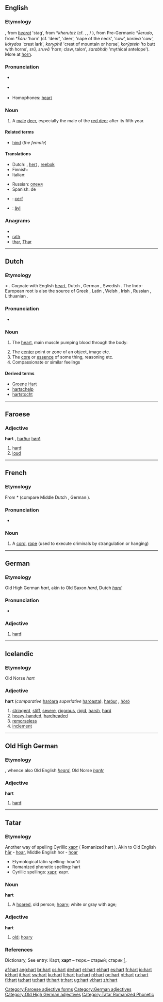 {{also|Hart}}
==English==

===Etymology===
{{etyl|enm}} {{term|hert}}, from {{etyl|ang}} ''[[heorot]]'' 'stag', from {{proto|Germanic}} *''kherutaz'' (cf. {{etyl|nl|-}} {{term|hert|lang=nl}}, {{etyl|de|-}} {{term|Hirsch|lang=de}}, {{etyl|da|-}}/{{etyl|swe|-}} {{term|hjort}}), from Pre-Germanic *''k̑erudo'', from {{proto|Indo-European}} *''k̑óru'' 'horn' (cf. {{etyl|cy|-}} {{term|carw}} 'deer', {{etyl|la}} {{term|cervus}} 'deer', {{term|cervīx}} 'nape of the neck', {{etyl|lt|-}} {{term|kárvė}} 'cow', {{etyl|ru|-}} ''koróva'' 'cow', {{etyl|grc|-}} ''kórydos'' 'crest lark', ''koryphē'' 'crest of mountain or horse', ''korýptein'' 'to butt with horns', {{etyl|ave}} ''srū, sruvā'' 'horn; claw, talon', {{etyl|sa|-}} ''śarabháḥ'' 'mythical antelope'). More at [[horn]].

===Pronunciation===
* {{a|RP}} {{IPA|/hɑːt/}}
* {{audio|en-us-hart.ogg|Audio (US)}}
*: {{rhymes|ɑː(r)t}}
* Homophones: [[heart]]

===Noun===
{{en-noun}}

# A [[male]] [[deer]], especially the male of the [[red deer]] after its fifth year.

====Related terms====
* [[hind]] (''the female'')

====Translations====
{{trans-top|male deer}}
* Dutch: {{t|nl|hertenbok|m}}, [[hert]] {{n|m}}, [[reebok]] {{m}}
* Finnish: {{t-|fi|saksanhirvi|alt=saksanhirviuros}}
* Italian: {{t|it|cervo maschio}}
{{trans-mid}}
* Russian: {{t+|ru|самец}} [[олень|оленя]]
* Spanish: {{t+|es|macho|m}} de {{t+|es|ciervo|m}}
{{trans-bottom}}

{{checktrans-top}}
* {{ttbc|French}}: [[cerf]] {{m}}
{{trans-mid}}
* {{ttbc|Ugaritic}}: [[ảyl]] {{m}}
{{trans-bottom}}

===Anagrams===
* {{alphagram|ahrt}}
* [[rath#English|rath]]
* [[thar#English|thar]], [[Thar#English|Thar]]

----

==Dutch==

===Etymology===
{{proto|Germanic|xirtan|lang=nl}} < {{proto|Indo-European|ḱḗr|lang=nl}}. Cognate with English [[heart]], Dutch {{term|hart|lang=nl}}, German {{term|Herz|lang=de}}, Swedish {{term|hjärta|lang=sv}}. The Indo-European root is also the source of Greek {{term|sc=Grek|καρδία|lang=el}}, Latin {{term|cor|lang=la}}, Welsh {{term|craidd|lang=cy}}, Irish {{term|croí|lang=ga}}, Russian {{term|сердце|lang=ru}}, Lithuanian {{term|širdis|lang=lt}}.

===Pronunciation===
* {{homophones|hard}}

===Noun===
{{nl-noun|g=n|harten|hartje}}

# {{context|anatomy|lang=nl}} The [[heart]], main muscle pumping blood through the body: 
# The [[center]] point or zone of an object, image etc.
# The [[core]] or [[essence]] of some thing, reasoning etc.
# Compassionate or similar feelings

====Derived terms====
* [[Groene Hart]]
* [[hartschelp]]
* [[hartstocht]]

----

==Faroese==

===Adjective===
'''hart''' {{n}}, [[harður]] {{m}} [[hørð]] {{f}}

# [[hard]]
# [[loud]]

[[Category:Faroese adjective forms]]

----

==French==

===Etymology===
From {{etyl|frk|fr}} *{{term||hard}} (compare Middle Dutch {{term|hede}}, German {{term|Hardt}}).

===Pronunciation===
* {{IPA|/ʔaʁ/|/ʔaʁt/|lang=fr}}

===Noun===
{{fr-noun|f}}

# {{archaic|lang=fr}} A [[cord]], [[rope]] (used to execute criminals by strangulation or hanging)

----

==German==

===Etymology===
Old High German ''hart'', akin to Old Saxon ''hard'', Dutch ''[[hard]]''

===Pronunciation===
* {{audio|De-at-hart.ogg|audio (Austria)}}

===Adjective===
{{de-adj|comparative=härter|superlative=härtesten}}

# [[hard]]

[[Category:German adjectives]]

----

==Icelandic==

===Etymology===
Old Norse ''hart''

===Adjective===
'''hart''' {{n}} (''comparative'' [[harðara]] ''superlative'' [[harðasta]]), [[harður]] {{m}}, [[hörð]] {{f}}

# [[stringent]], [[stiff]], [[severe]], [[rigorous]], [[rigid]], [[harsh]], [[hard]]
# [[heavy-handed]], [[hardheaded]]
# [[remorseless]]
# [[inclement]]

----

==Old High German==

===Etymology===
{{proto|Germanic|hardhuz|lang=goh}}, whence also Old English ''[[heard]]'', Old Norse ''[[harðr]]''

===Adjective===
'''hart'''

# [[hard]]

[[Category:Old High German adjectives]]

----

==Tatar==

===Etymology===
Another way of spelling Cyrillic [[харт]] ( Romanized hart ).
Akin to Old English [[har#Old English|hār]] - [[hoar#English|hoar]], Middle English hor - [[hoar#English|hoar]]

* Etymological latin spelling: hoar'd
* Romanized phonetic spelling: hart
* Cyrillic spellings: [[харт]], карт.

===Noun===
'''hart'''

# A [[hoared]], old person; [[hoary#English|hoary]]; white or gray with age;

===Adjective===
'''hart'''

# [[old]]; [[hoary]]

===References===
Dictionary, See entry: Карт, '''харт''' – тюрк.– старый; старик [http://www.moscow-crimea.ru/atlas/map/toponim/inostr.html].

[[Category:Tatar Romanized Phonetic]]

[[af:hart]]
[[ang:hart]]
[[br:hart]]
[[cs:hart]]
[[de:hart]]
[[et:hart]]
[[el:hart]]
[[es:hart]]
[[fr:hart]]
[[io:hart]]
[[id:hart]]
[[it:hart]]
[[sw:hart]]
[[ku:hart]]
[[lt:hart]]
[[hu:hart]]
[[nl:hart]]
[[oc:hart]]
[[pt:hart]]
[[ru:hart]]
[[fi:hart]]
[[ta:hart]]
[[te:hart]]
[[th:hart]]
[[tr:hart]]
[[ug:hart]]
[[vi:hart]]
[[zh:hart]]